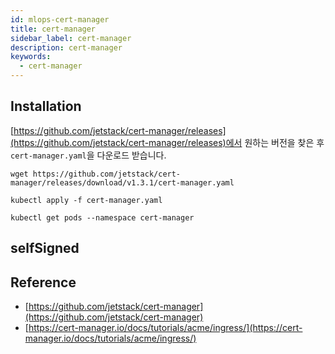 ```yaml
---
id: mlops-cert-manager
title: cert-manager
sidebar_label: cert-manager
description: cert-manager
keywords:
  - cert-manager
---
```


## Installation

[https://github.com/jetstack/cert-manager/releases](https://github.com/jetstack/cert-manager/releases)에서 원하는 버전을 찾은 후 `cert-manager.yaml`을 다운로드 받습니다.

```shell
wget https://github.com/jetstack/cert-manager/releases/download/v1.3.1/cert-manager.yaml
```

```shell
kubectl apply -f cert-manager.yaml
```

```shell
kubectl get pods --namespace cert-manager
```

## selfSigned

## Reference

- [https://github.com/jetstack/cert-manager](https://github.com/jetstack/cert-manager)
- [https://cert-manager.io/docs/tutorials/acme/ingress/](https://cert-manager.io/docs/tutorials/acme/ingress/)
